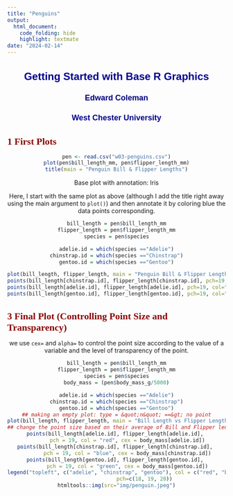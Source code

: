 ---
title: "Penguins"
output:
  html_document:
    code_folding: hide
    highlight: textmate
date: "2024-02-14"
---
<style type="text/css">

  pre code {
    display: block;
    margin-left: 0;
  }

  div#TOC li {
    list-style: none;
    background-color: lightgray;
    background-image: none;
    background-repeat: none;
    background-position: 0;
    font-family: Arial, Helvetica, sans-serif;
    color: #780c0c;
  }

  h1.title {
    font-size: 24px;
    color: darkblue;
    text-align: center;
    font-family: Arial, Helvetica, sans-serif;
    font-variant-caps: normal;
  }
h4.author { font-size: 18px;
font-family: Arial, Helvetica, sans-serif;
color: navy;
text-align: center;
}
h4.date { font-size: 18px;
font-family: Arial, Helvetica, sans-serif;
color: darkblue;
text-align: center;
}

h1 {
font-size: 22px;
font-family: "Times New Roman", Times, serif;
color: darkred;
text-align: left;
}
h2 {
font-size: 18px;
font-family: "Times New Roman", Times, serif;
color: navy;
text-align: left;
}
h3 { font-size: 15px;
font-family: "Times New Roman", Times, serif;
color: darkred;
text-align: left;
}
h4 {
font-size: 18px;
font-family: "Times New Roman", Times, serif;
color: darkred;
text-align: left;
}


a:link {
color: green;
}

a:visited {
color: purple;
}

a:hover {
color: red;
}

a:active {
color: yellow;
}
</style>
<h1 class="title toc-ignore">Getting Started with Base R Graphics</h1>
<h4 class="author">Edward Coleman</h4>
<h4 class="date">West Chester University</h4>
<div id="base-plotting-functions" class="section level1" number="1">
<h1><span class="header-section-number">1</span> First Plots</h1>
<div class="figure" style="text-align: center">
```{r}
pen <- read.csv("w03-penguins.csv")
plot(pen$bill_length_mm, pen$flipper_length_mm)
title(main = "Penguin Bill & Flipper Lengths")
```

<div class="figure" style="text-align: center">
<p class="caption">
Base plot with annotation: Iris
</p>
</div>
<p>Here, I start with the same plot as above (although I add the title
right away using the main argument to <code>plot()</code>) and then
annotate it by coloring blue the data points corresponding.</p>
```{r}
bill_length = pen$bill_length_mm
flipper_length = pen$flipper_length_mm
species = pen$species

adelie.id = which(species =="Adelie")
chinstrap.id = which(species =="Chinstrap")
gentoo.id = which(species =="Gentoo")

plot(bill_length, flipper_length, main = "Penguin Bill & Flipper Length")
points(bill_length[chinstrap.id], flipper_length[chinstrap.id], pch=19, col="blue")
points(bill_length[adelie.id], flipper_length[adelie.id], pch=19, col="red")
points(bill_length[gentoo.id], flipper_length[gentoo.id], pch=19, col="green")
```

</div>
<div class="figure" style="text-align: center">
<div id="controlling-point-size-and-transparency" class="section level1" number="3">
<h1><span class="header-section-number">3</span> Final Plot (Controlling Point Size
and Transparency)</h1>
<p>we use <code>cex=</code> and <code>alpha=</code> to control the point
size according to the value of a variable and the level of transparency
of the point.</p>
```{r}
bill_length = pen$bill_length_mm
flipper_length = pen$flipper_length_mm
species = pen$species
body_mass = (pen$body_mass_g/5000)

adelie.id = which(species =="Adelie")
chinstrap.id = which(species =="Chinstrap")
gentoo.id = which(species =="Gentoo")
## making an empty plot: type = &quot;n&quot; ==&gt; no point
plot(bill_length, flipper_length, main = "Bill Length vs Flipper Length by Body Mass")
## change the point size based on their average of Bill and Flipper lengths
points(bill_length[adelie.id], flipper_length[adelie.id], 
       pch = 19, col = "red", cex = body_mass[adelie.id])
points(bill_length[chinstrap.id], flipper_length[chinstrap.id], 
       pch = 19, col = "blue", cex = body_mass[chinstrap.id])
points(bill_length[gentoo.id], flipper_length[gentoo.id], 
       pch = 19, col = "green", cex = body_mass[gentoo.id])
legend("topleft", c("adelie", "chinstrap", "gentoo"), col = c("red", "blue", "green"),
                  pch=c(18, 19, 20))
htmltools::img(src="img/penguin.jpeg")
```

